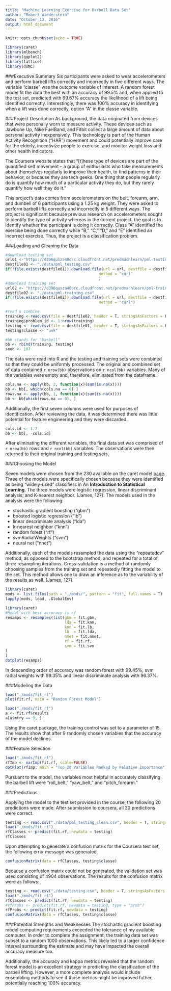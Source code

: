 ```yaml
---
title: "Machine Learning Exercise for Barbell Data Set"
author: "Robert Wiederstein"
date: "October 13, 2016"
output: html_document
---
```


```r
knitr::opts_chunk$set(echo = TRUE)
```

```r
library(caret)
library(mlbench)
library(ggplot2)
library(lattice)
library(doMC)

```


###Executive Summary
Six participants were asked to wear accelerometers and perform barbell lifts correctly and incorrectly in five different ways.  The variable "classe" was the outcome variable of interest.  A random forest model fit the data the best with an accuracy of 99.5% and, when applied to the test set, predicted with 99.67% accuracy the likelihood of a lift being identified correctly.  Interestingly, there was 100% accuracy in identifying when a lift was done correctly, option "A" in the classe variable.

###Project Description
As background, the data originated from devices that were personally worn to measure activity.  These devices such as Jawbone Up, Nike FuelBand, and Fitbit collect a large amount of data about personal activity  inexpensively. This technology is part of the Human Activity Recognition ("HAR") movement and could potentially improve care for the elderly, incentivize people to exercise, and monitor weight loss and other health indicators.

The Coursera website states that "[t]hese type of devices are part of the quantified self movement – a group of enthusiasts who take measurements about themselves regularly to improve their health, to find patterns in their behavior, or because they are tech geeks. One thing that people regularly do is quantify how much of a particular activity they do, but they rarely quantify how well they do it."

This project's data comes from accelerometers on the belt, forearm, arm, and dumbell of 6 participants using a 1.25 kg weight. They were asked to perform barbell lifts correctly and incorrectly in 5 different ways. The project is significant because previous research on accelerometers sought to identify the type of activity whereas in the current project, the goal is to identify whether the participant is doing it correctly. Class "A" identified the exercise being done correctly while "B," "C," "D," and "E" identified an incorrect exercise.  Thus, the project is a classification problem.

###Loading and Cleaning the Data


```r
#download testing set
url01 <-"https://d396qusza40orc.cloudfront.net/predmachlearn/pml-testing.csv"
destfile01 <- "./data/pml_testing.csv"
if(!file.exists(destfile01)) download.file(url = url, destfile = destfile,
                                         method = "curl"
                                         )
#download training set
url02 <- "https://d396qusza40orc.cloudfront.net/predmachlearn/pml-training.csv"
destfile02 <- "./data/pml-training.csv"
if(!file.exists(destfile02)) download.file(url = url, destfile = destfile,
                                         method = "curl")

#read & combine
training <-read.csv(file = destfile02, header = T, stringsAsFactors = F)
training$problem_id <- 1:nrow(training)
testing <- read.csv(file = destfile01, header = T, stringsAsFactors = F)
testing$classe <- "unk"

#bb stands for "barbell"
bb <- rbind(training, testing)
seed <- 107

```
The data were read into R and the testing and training sets were combined so that they could be uniformly processed.  The original and combined set of data contained `r nrow(bb)` observations on `r ncol(bb)` variables. Many of the variables were empty and, therefore, eliminated from the dataframe.

```r
cols.na <- apply(bb, 2, function(x)(sum(is.na(x))))
bb <- bb[, which(cols.na == 0) ]
rows.na <- apply(bb, 1, function(x)(sum(is.na(x))))
bb <- bb[which(rows.na == 0), ]
```

Additionally, the first seven columns were used for purposes of identification. After reviewing the data, it was determined there was little potential for feature engineering and they were discarded.

```r

cols.id <- 1:7
bb <- bb[, -cols.id]

```

After eliminating the different variables, the final data set was comprised of `r nrow(bb)` rows and `r ncol(bb)` variables.  The observations were then returned to their original training and testing sets.



###Choosing the Model

Seven models were chosen from the 230 available on the caret model [page](https://topepo.github.io/caret/available-models.html). Three of the models were specifically chosen because they were identified as being "widely-used" classifiers in An **Introduction to Statistical Learning**.  The three models were logistic regression, linear discriminant analysis, and K-nearest neighbor.  (James, 127). The models used in the analysis were the following:

* stochastic gradient boosting ("gbm")
* boosted logistic regression ("lb")
* linear descriminate analysis ("lda")
* k-nearest neighbor ("knn")
* random forest ("rf")
* svmRadialWeights ("svm")
* neural net ("nnet")

Additionally, each of the models resampled the data using the "repeatedcv" method, as opposed to the bootstrap method, and repeated for a total of three resampling iterations. Cross-validation is a method of randomly choosing samples from the training set and repeatedly fitting the model to the set.  This method allows one to draw an inference as to the variability of the results as well.  (James, 127).

```r
library(caret)
mods <- list.files(path = "./mods/", pattern = "fit", full.names = T)
lapply(mods, load, .GlobalEnv)
```

```r
library(caret)
#Model with best accuracy is rf
resamps <- resamples(list(gbm = fit.gbm,
                          lda = fit.knn,
                          knn = fit.lb,
                          lb  = fit.lda,
                          nnet = fit.nnet,
                          rf = fit.rf,
                          svm = fit.svm
)
)
dotplot(resamps)
```

In descending order of accuracy was random forest with 99.45%, svm radial weights with 99.35% and linear discriminate analysis with 96.37%.


###Modeling the Data

```r
load("./mods/fit_rf")
plot(fit.rf, main = "Random Forest Model")

```

```r
load("./mods/fit_rf")
a <- fit.rf$results
a[a$mtry == 9, ]
```

Using the caret package, the training control was set to a parameter of 15.  The results show that after 9 randomly chosen variables that the accuracy of the model declines.

###Feature Selection

```r
load("./mods/fit_rf")
rfImp <- varImp(fit.rf, scale=FALSE)
dotPlot(rfImp, main = "Top 20 Variables Ranked by Relative Importance")

```
Pursuant to the model, the variables most helpful in accurately classifying the barbell lift were "roll_belt," "yaw_belt," and "pitch_forearm."

###Predictions

Applying the model to the test set provided in the course, the following 20 predictions were made.  After submission to coursera, all 20 predictions were correct.

```r

testing <- read.csv("./data/pml_testing_clean.csv", header = T, stringsAsFactors = F)
load("./mods/fit_rf")
rfClasses <- predict(fit.rf, newdata = testing)
rfClasses

```
Upon attempting to generate a confusion matrix for the Coursera test set, the following error message was generated.
```r
confusionMatrix(data = rfClasses, testing$classe)
```


Because a confusion matrix could not be generated, the validation set was used consisting of 4904 observations.  The results for the confusion matrix were as follows:  
```r

testing <- read.csv("./data/testing.csv", header = T, stringsAsFactors = F)
load("./mods/fit_rf")
rfClasses <- predict(fit.rf, newdata = testing)
#rfProbs <- predict(fit.rf, newdata = testing, type = "prob")
rfProbs <- predict(fit.rf, newdata = testing)
confusionMatrix(data = rfClasses, testing$classe)

```


###Potential Strengths and Weaknesses
The stochastic gradient boosting model computing requirements exceeded the tolerance of my available computer.  In order to complete the assignment, the training data set was subset to a random 1000 observations.  This likely led to a larger confidence interval surrounding the estimate and may have impacted the overall accuracy measure too.

Additionally, the accuracy and kappa metrics revealed that the random forest model is an excellent strategy in predicting the classification of the barbell lifting.  However, a more complete analysis would include ensembling methods to see if those metrics might be improved futher, potentially reaching 100% accuracy.


